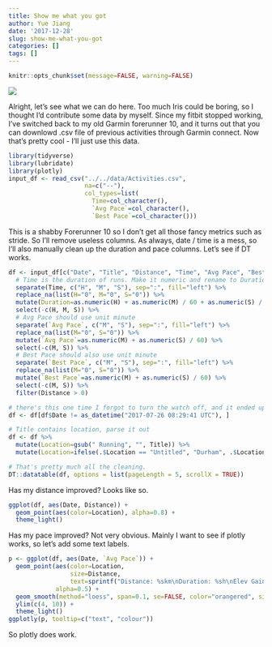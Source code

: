 ```yaml
---
title: Show me what you got
author: Yue Jiang
date: '2017-12-28'
slug: show-me-what-you-got
categories: []
tags: []
---
```


```r
knitr::opts_chunk$set(message=FALSE, warning=FALSE)
```

![](https://media.giphy.com/media/26DOs997h6fgsCthu/giphy.gif)

Alright, let's see what we can do here. Too much Iris could be boring, so I thought I'd contribute some data by myself. Since my fitbit stopped working, I've switched back to my old Garmin forerunner 10, and it turns out that you can downlowd .csv file of previous activities through Garmin connect. Now that's pretty cool - I'll just use this data.

```r
library(tidyverse)
library(lubridate)
library(plotly)
input_df <- read_csv("../../data/Activities.csv",
                     na=c("--"),
                     col_types=list(
                       Time=col_character(),
                       `Avg Pace`=col_character(),
                       `Best Pace`=col_character()))
```

This is a shabby Forerunner 10 so I don't get all those fancy metrics such as stride. So I'll remove useless columns. As always, date / time is a mess, so I'll also manually clean up the duration and pace columns. Let's see if DT works.

```r
df <- input_df[c("Date", "Title", "Distance", "Time", "Avg Pace", "Best Pace", "Elev Gain", "Elev Loss")] %>%
  # Time is the duration of runs. Make it numeric and rename to Duration
  separate(Time, c("H", "M", "S"), sep=":", fill="left") %>%
  replace_na(list(H="0", M="0", S="0")) %>%
  mutate(Duration=as.numeric(H) + as.numeric(M) / 60 + as.numeric(S) / 3600) %>%
  select(-c(H, M, S)) %>%
  # Avg Pace should use unit minute
  separate(`Avg Pace`, c("M", "S"), sep=":", fill="left") %>%
  replace_na(list(M="0", S="0")) %>%
  mutate(`Avg Pace`=as.numeric(M) + as.numeric(S) / 60) %>%
  select(-c(M, S)) %>%
  # Best Pace should also use unit minute
  separate(`Best Pace`, c("M", "S"), sep=":", fill="left") %>%
  replace_na(list(M="0", S="0")) %>%
  mutate(`Best Pace`=as.numeric(M) + as.numeric(S) / 60) %>%
  select(-c(M, S)) %>%
  filter(Distance > 0)

# there's this one time I forgot to turn the watch off, and it ended up giving rediculous duration. Remove...
df <- df[df$Date != as_datetime("2017-07-26 08:29:41 UTC"), ]

# Title contains location, parse it out
df <- df %>%
  mutate(Location=gsub(" Running", "", Title)) %>%
  mutate(Location=ifelse(.$Location == "Untitled", "Durham", .$Location))

# That's pretty much all the cleaning.
DT::datatable(df, options = list(pageLength = 5, scrollX = TRUE))
```

Has my distance improved? Looks like so.

```r
ggplot(df, aes(Date, Distance)) +
  geom_point(aes(color=Location), alpha=0.8) +
  theme_light()
```

Has my pace improved? Not very obvious. Mainly I want to see if plotly works, so let's add some text labels.

```r
p <- ggplot(df, aes(Date, `Avg Pace`)) +
  geom_point(aes(color=Location,
                 size=Distance,
                 text=sprintf("Distance: %skm\nDuration: %sh\nElev Gain: %sm\nElev Loss: %sm", round(Distance, 2), round(Duration,2), `Elev Gain`, `Elev Loss`)),
             alpha=0.5) +
  geom_smooth(method="loess", span=0.1, se=FALSE, color="orangered", size=0.4) +
  ylim(c(4, 10)) +
  theme_light()
ggplotly(p, tooltip=c("text", "colour"))
```

So plotly does work. 